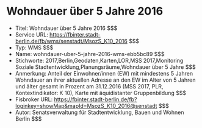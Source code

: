 # Wohndauer über 5 Jahre 2016
- Titel: Wohndauer über 5 Jahre 2016 $$$
- Service URL: https://fbinter.stadt-berlin.de/fb/wms/senstadt/MsozS_K10_2016 $$$
- Typ: WMS $$$
- Name: wohndauer-uber-5-jahre-2016-wms-ebb5bc89 $$$
- Stichworte: 2017,Berlin,Geodaten,Karten,LOR,MSS 2017,Monitoring Soziale Stadtentwicklung,Planungsräume,Wohndauer über 5 Jahre $$$
- Anmerkung: Anteil der Einwohner/innen (EW) mit mindestens 5 Jahren Wohndauer an ihrer aktuellen Adresse an den EW im Alter von 5 Jahren und älter gesamt in Prozent am 31.12.2016 (MSS 2017, PLR, Kontextindikator: K 10), Karte mit äquidistanter Gruppenbildung $$$
- Fisbroker URL: https://fbinter.stadt-berlin.de/fb?loginkey=showMap&mapId=MsozS_K10_2016@senstadt $$$
- Autor: Senatsverwaltung für Stadtentwicklung, Bauen und Wohnen Berlin $$$
